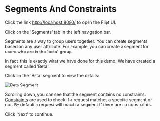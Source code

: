 # Segments And Constraints

Click the link [http://localhost:8080/](http://localhost:8080/) to open the Flipt UI.

Click on the 'Segments' tab in the left navigation bar.

Segments are a way to group users together. You can create segments based on any user attribute. For example, you can create a segment for users who are in the 'beta' group.

In fact, this is exactly what we have done for this demo. We have created a segment called 'Beta'.

Click on the 'Beta' segment to view the details:

![Beta Segment](/images/advanced/beta-segment.png)

Scrolling down, you can see that the segment contains no constraints. [Constraints](https://www.flipt.io/docs/concepts#constraints) are used to check if a request matches a specific segment or not. By default a request will match a segment if there are no constraints.

Click 'Next' to continue.
